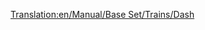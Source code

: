 [[Translation:en/Manual/Base Set/Trains/Dash]]
{{fr/Manual/Base Set/Trains/Train|Image=[[File:en/Manual/Base Set/Trains/Dash.png]]
|Nom="Dash"
|Coût=16 406£ (32 812$)
|Vitesse=120 km/h (75 mph)
|Poids=38 t
|Puissance=700 cv (523 kW)
|Entretien=1 066£ (2 132$)
|Conception=1984
|Vie=15
|Capacité=80 passagers
|Description=Le DMU Dash est une unité à diésels multiples qui est livrée par défaut avec deux unités et transporte des passagers de la même façon que le [[fr/Manual/Base Set/Trains/Manley-Morel DMU|Manley-Morel DMU]], quoiqu'avec une vitesse plus élevée, plus de puissance et de capacité.

Ces trains ne sont vraiment appropriés que pour du petit transport de passagers, car ils manquent de puissance pour transporter des marchandises plus lourdes et tirer plus de wagons. Vous pouvez ajouter d'autres unités pour augmenter la puissance et la capacité (dans le pur style DMU), mais vous serez toujours limité à 75mph; un meilleur choix serait donc d'utiliser la [[fr/Manual/Base Set/Trains/SH "125"|SH "125"]] sur les trajets les plus fréquentés, ou même le [[fr/Manual/Base Set/Trains/T.I.M.|"T.I.M."]] quand il aura été inventé.

Un mot d'avertissement: quand des trains plus rapides arrivent sur un grand réseau, il pourra vous arriver qu'ils se retrouvent bloqués derrière ces unités plus lentes, ralentissant tout le réseau ; vous devrez donc soit améliorer l'ensemble, soit conserver les DMUs sur des voies séparées, ou construire des [[fr/Community/Double voies|sections de dépassement]].
|Réalité=Le premier de la seconde génération (si vous ne tenez pas compte de la série 14x des bus ferroviaires), le [http://en.wikipedia.org/wiki/British_Rail_Class_150 Class 150 'Sprinter'] (en anglais) (d'où le nom 'Dash') fut introduit dans les années 1950 et 1960. Soutien local des 'Chemins de fer régionaux' britanniques jusqu'à leur privatisation entre 1990 et 1996 ils sont encore les chevaux de trait des lignes rurales et des navettes.
}}